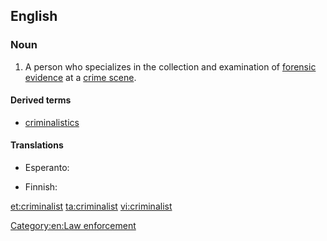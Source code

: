 ==English==

===Noun===
{{en-noun}}

#{{US}} A person who specializes in the collection and examination of [[forensic]] [[evidence]] at a [[crime scene]].

====Derived terms====
* [[criminalistics]]

====Translations====
{{trans-top|specialist in the examination of forensic evidence at a crime scene}}
* Esperanto: {{t-|eo|kriminalisto}}
{{trans-mid}}
* Finnish: {{t-|fi|rikostutkija}}
{{trans-bottom}}

[[Category:en:Law enforcement]]

[[et:criminalist]]
[[ta:criminalist]]
[[vi:criminalist]]